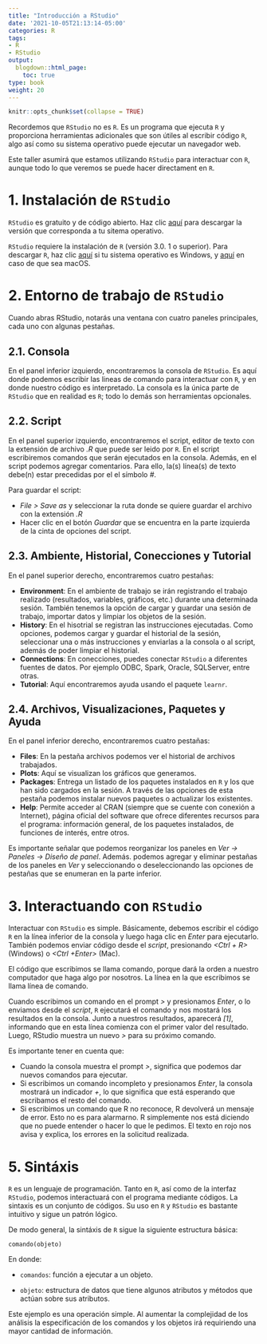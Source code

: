 ```yaml
---
title: "Introducción a RStudio"
date: '2021-10-05T21:13:14-05:00'
categories: R
tags:
- R
- RStudio
output:
  blogdown::html_page:
    toc: true
type: book
weight: 20
---
```

```r
knitr::opts_chunk$set(collapse = TRUE)
```

Recordemos que `RStudio` no es `R`. Es un programa que ejecuta `R` y proporciona herramientas adicionales que son útiles al escribir código `R`, algo así como su sistema operativo puede ejecutar un navegador web. 

Este taller asumirá que estamos utilizando `RStudio` para interactuar con `R`, aunque todo lo que veremos se puede hacer directament en `R`.

# 1. Instalación de `RStudio`
`RStudio` es gratuito y de código abierto. Haz clic [aquí](https://www.rstudio.com/products/rstudio/download/) para descargar la versión que corresponda a tu sitema operativo.

`RStudio` requiere la instalación de `R` (versión 3.0. 1 o superior). Para descargar `R`, haz clic [aquí](https://cran.r-project.org/bin/windows/base/) si tu sistema operativo es Windows, y [aquí](https://cran.r-project.org/bin/macosx/) en caso de que sea macOS.

# 2. Entorno de trabajo de `RStudio`
Cuando abras RStudio, notarás una ventana con cuatro paneles principales, cada uno con algunas pestañas.


## 2.1. Consola
En el panel inferior izquierdo, encontraremos la consola de `RStudio`. Es aquí donde podemos escribir las lineas de comando para interactuar con `R`, y en donde nuestro código es interpretado. La consola es la única parte de `RStudio` que en realidad es `R`; todo lo demás son herramientas opcionales.

  
## 2.2. Script
En el panel superior izquierdo, encontraremos el script, editor de texto con la extensión de archivo *.R* que puede ser leido por `R`. En el script escribiremos comandos que serán ejecutados en la consola. Además, en el script podemos agregar comentarios. Para ello, la(s) línea(s) de texto debe(n) estar precedidas por el el símbolo *#*.

Para guardar el script:

  + *File > Save as* y seleccionar la ruta donde se quiere guardar el archivo con la extensión *.R*
  + Hacer clic en el botón *Guardar* que se encuentra en la parte izquierda de la cinta de opciones del script.


## 2.3. Ambiente, Historial, Conecciones y Tutorial
En el panel superior derecho, encontraremos cuatro pestañas:

  + **Environment**: En el ambiente de trabajo se irán registrando el trabajo realizado (resultados, variables, gráficos, etc.) durante una determinada sesión. También tenemos la opción de cargar y guardar una sesión de trabajo, importar datos y limpiar los objetos de la sesión.
  + **History**: En el hisotrial se registran las instrucciones ejecutadas. Como opciones, podemos cargar y guardar el historial de la sesión, seleccionar una o más instrucciones y enviarlas a la consola o al script, además de poder limpiar el historial.
  + **Connections**: En conecciones,  puedes conectar `RStudio` a diferentes fuentes de datos. Por ejemplo ODBC, Spark, Oracle, SQLServer, entre otras.
  + **Tutorial**: Aquí encontraremos ayuda usando el paquete `learnr`.


## 2.4. Archivos, Visualizaciones, Paquetes y Ayuda
En el panel inferior derecho, encontraremos cuatro pestañas:

+ **Files**: En la pestaña archivos podemos ver el historial de archivos trabajados.
+ **Plots**: Aquí se visualizan los gráficos que generamos. 
+ **Packages**: Entrega un listado de los paquetes instalados en `R` y los que han sido cargados en la sesión. A través de las opciones de esta pestaña podemos instalar nuevos paquetes o actualizar los existentes.
+ **Help**: Permite acceder al CRAN (siempre que se cuente con conexión a Internet), página oficial del software que ofrece diferentes recursos para el programa: información general,  de los paquetes instalados, de funciones de interés, entre otros.

Es importante señalar que podemos reorganizar los paneles en *Ver -> Paneles -> Diseño de panel*. Además. podemos agregar y eliminar pestañas de los paneles en *Ver* y seleccionando o deseleccionando las opciones de pestañas que se enumeran en la parte inferior.

# 3. Interactuando con `RStudio`
Interactuar con `RStudio` es simple. Básicamente, debemos escribir el código `R` en la línea inferior de la consola y luego haga clic en *Enter* para ejecutarlo. También podemos enviar código desde el *script*, presionando *<Ctrl + R>* (Windows) o *<Ctrl +Enter>* (Mac).

El código que escribimos se llama comando, porque dará la orden a nuestro computador que haga algo por nosotros. La línea en la que escribimos se llama línea de comando.

Cuando escribimos un comando en el prompt *>* y presionamos *Enter*, o lo enviamos desde el *script*, `R` ejecutará el comando y nos mostará los resultados en la consola. Junto a nuestros resultados, aparecerá *[1]*, informando que en esta línea comienza con el primer valor del resultado. Luego, RStudio muestra un nuevo *>* para su próximo comando.

Es importante tener en cuenta que:
  
  + Cuando la consola muestra el prompt *>*, significa que podemos dar nuevos comandos para ejecutar.
  + Si escribimos un comando incompleto y presionamos *Enter*, la consola mostrará un indicador *+*, lo que significa que está esperando que escribamos el resto del comando. 
  + Si escribimos un comando que R no reconoce, R devolverá un mensaje de error. Esto no es para alarmarno. R simplemente nos está diciendo que no puede entender o hacer lo que le pedimos. El texto en rojo nos avisa y explica, los errores en la solicitud realizada.


# 5. Sintáxis
`R` es un lenguaje de programación. Tanto en `R`, así como de la interfaz `RStudio`, podemos  interactuará con el programa mediante códigos. La sintaxis es un conjunto de códigos. Su uso en `R` y `RStudio` es bastante intuitivo y sigue un patrón lógico. 

De modo general, la sintáxis de `R` sigue la siguiente estructura básica:

`comando(objeto)`

En donde:

* `comandos`: función a ejecutar a un objeto.

* `objeto`: estructura de datos que tiene algunos atributos y métodos que actúan sobre sus atributos.

Este ejemplo es una operación simple. Al aumentar la complejidad de los análisis la especificación de los comandos y los objetos irá requiriendo una mayor cantidad de información.
